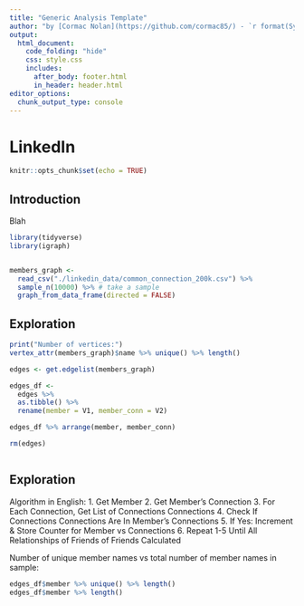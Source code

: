 ```yaml
---
title: "Generic Analysis Template"
author: "by [Cormac Nolan](https://github.com/cormac85/) - `r format(Sys.time(), '%d %B %Y')`"
output: 
  html_document:
    code_folding: "hide"
    css: style.css
    includes: 
      after_body: footer.html
      in_header: header.html
editor_options: 
  chunk_output_type: console
---
```


# LinkedIn {.tabset .tabset-fade .tabset-pills}
```r
knitr::opts_chunk$set(echo = TRUE)
```

## Introduction
Blah
```r
library(tidyverse)
library(igraph)
```


```r

```


```r
members_graph <- 
  read_csv("./linkedin_data/common_connection_200k.csv") %>% 
  sample_n(10000) %>% # take a sample
  graph_from_data_frame(directed = FALSE)

```

## Exploration
```r
print("Number of vertices:")
vertex_attr(members_graph)$name %>% unique() %>% length()

```


```r
edges <- get.edgelist(members_graph) 

edges_df <-
  edges %>% 
  as.tibble() %>% 
  rename(member = V1, member_conn = V2)

edges_df %>% arrange(member, member_conn)

rm(edges)
```


```r

```

## Exploration
Algorithm in English:
1. Get Member
2. Get Member's Connection
3. For Each Connection, Get List of Connections Connections
4. Check If Connections Connections Are In Member's Connections
5. If Yes: Increment & Store Counter for Member vs Connections
6. Repeat 1-5 Until All Relationships of Friends of Friends Calculated

Number of unique member names vs total number of member names in sample:
```r
edges_df$member %>% unique() %>% length()
edges_df$member %>% length()
```


```r

```


```r

```


```r

```


```r

```


```r

```


```r

```


```r

```
